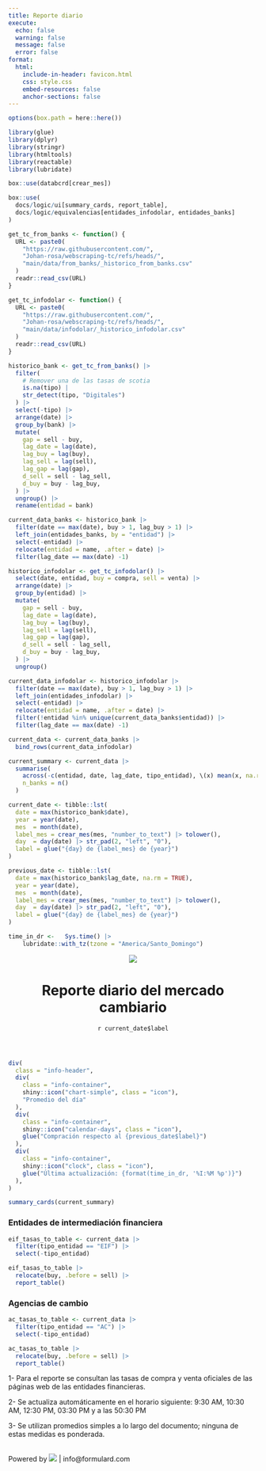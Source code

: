 ```yaml
---
title: Reporte diario
execute:
  echo: false    
  warning: false 
  message: false 
  error: false   
format: 
  html:
    include-in-header: favicon.html
    css: style.css
    embed-resources: false
    anchor-sections: false
---
```


```r
options(box.path = here::here())

library(glue)
library(dplyr)
library(stringr)
library(htmltools)
library(reactable)
library(lubridate)

box::use(databcrd[crear_mes])

box::use(
  docs/logic/ui[summary_cards, report_table],
  docs/logic/equivalencias[entidades_infodolar, entidades_banks]
)

get_tc_from_banks <- function() {
  URL <- paste0(
    "https://raw.githubusercontent.com/",
    "Johan-rosa/webscraping-tc/refs/heads/", 
    "main/data/from_banks/_historico_from_banks.csv"
  )
  readr::read_csv(URL)
}

get_tc_infodolar <- function() {
  URL <- paste0(
    "https://raw.githubusercontent.com/",
    "Johan-rosa/webscraping-tc/refs/heads/", 
    "main/data/infodolar/_historico_infodolar.csv"
  )
  readr::read_csv(URL)
}

```

<div class="wrapper">

```r
historico_bank <- get_tc_from_banks() |>
  filter(
    # Remover una de las tasas de scotia
    is.na(tipo) |
    str_detect(tipo, "Digitales")
  ) |>
  select(-tipo) |>
  arrange(date) |>
  group_by(bank) |>
  mutate(
    gap = sell - buy,
    lag_date = lag(date),
    lag_buy = lag(buy),
    lag_sell = lag(sell),
    lag_gap = lag(gap),
    d_sell = sell - lag_sell,
    d_buy = buy - lag_buy,
  ) |>
  ungroup() |>
  rename(entidad = bank)

current_data_banks <- historico_bank |>
  filter(date == max(date), buy > 1, lag_buy > 1) |>
  left_join(entidades_banks, by = "entidad") |>
  select(-entidad) |>
  relocate(entidad = name, .after = date) |> 
  filter(lag_date == max(date) -1)
```

```r
historico_infodolar <- get_tc_infodolar() |>
  select(date, entidad, buy = compra, sell = venta) |>
  arrange(date) |>
  group_by(entidad) |> 
  mutate(
    gap = sell - buy,
    lag_date = lag(date),
    lag_buy = lag(buy),
    lag_sell = lag(sell),
    lag_gap = lag(gap),
    d_sell = sell - lag_sell,
    d_buy = buy - lag_buy,
  ) |> 
  ungroup()

current_data_infodolar <- historico_infodolar |>
  filter(date == max(date), buy > 1, lag_buy > 1) |>
  left_join(entidades_infodolar) |>
  select(-entidad) |>
  relocate(entidad = name, .after = date) |>
  filter(!entidad %in% unique(current_data_banks$entidad)) |>
  filter(lag_date == max(date) -1)

current_data <- current_data_banks |>
  bind_rows(current_data_infodolar)

current_summary <- current_data |>
  summarise(
    across(-c(entidad, date, lag_date, tipo_entidad), \(x) mean(x, na.rm = TRUE)),
    n_banks = n()
  )
```

```r
current_date <- tibble::lst(
  date = max(historico_bank$date),
  year = year(date),
  mes  = month(date),
  label_mes = crear_mes(mes, "number_to_text") |> tolower(),
  day  = day(date) |> str_pad(2, "left", "0"),
  label = glue("{day} de {label_mes} de {year}")
)

previous_date <- tibble::lst(
  date = max(historico_bank$lag_date, na.rm = TRUE),
  year = year(date),
  mes  = month(date),
  label_mes = crear_mes(mes, "number_to_text") |> tolower(),
  day  = day(date) |> str_pad(2, "left", "0"),
  label = glue("{day} de {label_mes} de {year}")
)

time_in_dr <-   Sys.time() |>
    lubridate::with_tz(tzone = "America/Santo_Domingo")
```

<header>

::: {.grid  .document-header}
::: {.g-col-12 .g-col-md-2}
<img class="logo" src="assets/formula_border 2.png">
:::
::: {.g-col-12 .g-col-md-10 .text-center .header-text}
<h1>Reporte diario del mercado cambiario</h1>
`r current_date$label`
:::
:::

<div class="hr"></div>
</header>

<main class="main-content">

```r
div(
  class = "info-header",
  div(
    class = "info-container",
    shiny::icon("chart-simple", class = "icon"),
    "Promedio del día"
  ),
  div(
    class = "info-container",
    shiny::icon("calendar-days", class = "icon"),
    glue("Compración respecto al {previous_date$label}")
  ),
  div(
    class = "info-container",
    shiny::icon("clock", class = "icon"),
    glue("Última actualización: {format(time_in_dr, '%I:%M %p')}")
  ),
)
```

```r
summary_cards(current_summary)
```

### Entidades de intermediación financiera

```r
eif_tasas_to_table <- current_data |>
  filter(tipo_entidad == "EIF") |>
  select(-tipo_entidad)

eif_tasas_to_table |>
  relocate(buy, .before = sell) |> 
  report_table()
```

### Agencias de cambio

```r
ac_tasas_to_table <- current_data |>
  filter(tipo_entidad == "AC") |>
  select(-tipo_entidad)

ac_tasas_to_table |>
  relocate(buy, .before = sell) |> 
  report_table()
```

</main>

::: {.callout-note title="Notas" appearance="simple"}
1- Para el reporte se consultan las tasas de compra y venta oficiales de las páginas web de las entidades financieras.

2- Se actualiza automáticamente en el horario siguiente: 9:30 AM, 10:30 AM, 12:30 PM, 03:30 PM y a las 50:30 PM

3- Se utilizan promedios simples a lo largo del documento; ninguna de estas medidas es ponderada.

:::

<br>
<footer>
Powered by <img src="assets/formula.png" class="logo-footer"> | info@formulard.com
</footer>

</div>

